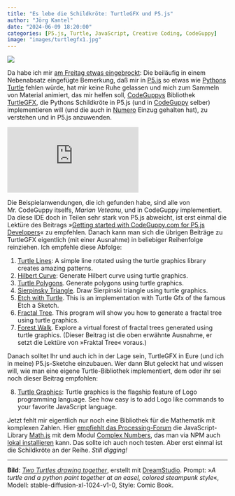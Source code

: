 ```yaml
---
title: "Es lebe die Schildkröte: TurtleGFX und P5.js"
author: "Jörg Kantel"
date: "2024-06-09 18:20:00"
categories: [P5.js, Turtle, JavaScript, Creative Coding, CodeGuppy]
image: "images/turtlegfx1.jpg"
---
```


[![](images/turtlegfx1-b.jpg)](https://www.flickr.com/photos/schockwellenreiter/53412499596/)

Da habe ich mir [am Freitag etwas eingebrockt](https://kantel.github.io/posts/2024060701_p5play_matterjs/): Die beiläufig in einem Nebenabsatz eingefügte Bemerkung, daß mir in [P5.js](http://cognitiones.kantel-chaos-team.de/programmierung/creativecoding/processing/p5js.html) so etwas wie [Pythons Turtle](http://cognitiones.kantel-chaos-team.de/programmierung/python/turtlepython.html) fehlen würde, hat mir keine Ruhe gelassen und mich zum Sammeln von Material animiert, das mir helfen soll, [CodeGuppys](https://codeguppy.com/index.html) Bibliothek [TurtleGFX](https://github.com/CodeGuppyPrograms/TurtleGFX/tree/master), die Pythons Schildkröte in P5.js (und in [CodeGuppy](https://codeguppy.com/) selber) implementieren will (und die auch in [Numero](https://github.com/nickmcintyre/numero) Einzug gehalten hat), zu verstehen und in P5.js anzuwenden.

<iframe class="if16_9" src="https://www.youtube.com/embed/_OG4YTs8h3c?si=VghcYUvZcDi1iN6P" title="YouTube video player" frameborder="0" allow="accelerometer; autoplay; clipboard-write; encrypted-media; gyroscope; picture-in-picture; web-share" referrerpolicy="strict-origin-when-cross-origin" allowfullscreen></iframe>

Die Beispielanwendungen, die ich gefunden habe, sind alle von Mr. CodeGuppy itselfs, *Marian Veteanu*, und in CodeGuppy implementiert. Da diese IDE doch in Teilen sehr stark von P5.js abweicht, ist erst einmal die Lektüre des Beitrags »[Getting started with CodeGuppy.com for P5.js Developers](https://codeguppy.com/code.html?t=_p5)« zu empfehlen. Danach kann man sich die übrigen Beiträge zu TurtleGFX eigentlich (mit einer Ausnahme) in beliebiger Reihenfolge reinziehen. Ich empfehle diese Abfolge:

1. [Turtle Lines](https://codeguppy.com/code.html?t=turtle_lines): A simple line rotated using the turtle graphics library creates amazing patterns.
2. [Hilbert Curve](https://codeguppy.com/code.html?t=hilbert_curve): Generate Hilbert curve using turtle graphics.
3. [Turtle Polygons](https://codeguppy.com/code.html?t=turtle_polygons). Generate polygons using turtle graphics.
4. [Sierpinsky Triangle](https://codeguppy.com/code.html?t=turtle_sierpinski). Draw Sierpinski triangle using turtle graphics.
5. [Etch with Turtle](https://codeguppy.com/code.html?t=turtle_etch). This is an implementation with Turtle Gfx of the famous Etch a Sketch.
6. [Fractal Tree](https://codeguppy.com/code.html?t=fractal_tree). This program will show you how to generate a fractal tree using turtle graphics.
7. [Forest Walk](https://codeguppy.com/code.html?t=forest_walk). Explore a virtual forest of fractal trees generated using turtle graphics. (Dieser Beitrag ist die oben erwähnte Ausnahme, er setzt die Lektüre von »Fraktal Tree« voraus.)

Danach solltet Ihr und auch ich in der Lage sein, TurtleGFX in Eure (und ich in meine) P5.js-Sketche einzubauen. Wer dann Blut geleckt hat und wissen will, wie man eine eigene Turtle-Bibliothek implementiert, dem oder ihr sei noch dieser Beitrag empfohlen:

8. [Turtle Graphics](https://codeguppy.com/code.html?t=turtle_graphics): Turtle graphics is the flagship feature of Logo programming language. See how easy is to add Logo like commands to your favorite JavaScript language.

Jetzt fehlt mir eigentlich nur noch eine Bibliothek für die Mathematik mit komplexen Zahlen. Hier [empfiehlt das Processing-Forum](https://forum.processing.org/two/discussion/22883/complex-numbers-in-p5.html) die JavaScript-Library [Math.js](https://mathjs.org/index.html) mit dem Modul [Complex Numbers](https://mathjs.org/docs/datatypes/complex_numbers.html), das man via NPM auch [lokal installieren](https://mathjs.org/download.html) kann. Das sollte ich auch noch testen. Aber erst einmal ist die Schildkröte an der Reihe. *Still digging!*

---

**Bild**: *[Two Turtles drawing together](https://www.flickr.com/photos/schockwellenreiter/53412499596/)*, erstellt mit [DreamStudio](https://beta.dreamstudio.ai/generate). Prompt: »*A turtle and a python paint together at an easel, colored steampunk style*«, Modell: stable-diffusion-xl-1024-v1-0, Style: Comic Book.